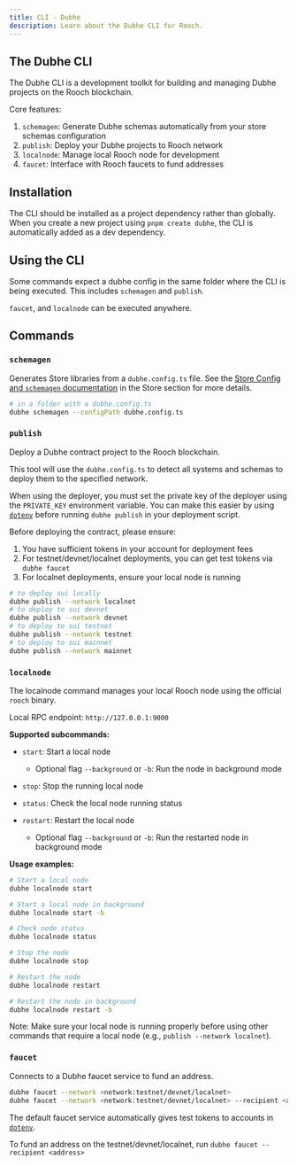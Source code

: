 ```yaml
---
title: CLI - Dubhe
description: Learn about the Dubhe CLI for Rooch.
---
```


## The Dubhe CLI

The Dubhe CLI is a development toolkit for building and managing Dubhe projects on the Rooch blockchain.

Core features:

1. `schemagen`: Generate Dubhe schemas automatically from your store schemas configuration
2. `publish`: Deploy your Dubhe projects to Rooch network
3. `localnode`: Manage local Rooch node for development
4. `faucet`: Interface with Rooch faucets to fund addresses

## Installation

The CLI should be installed as a project dependency rather than globally. When you create a new project using `pnpm create dubhe`, the CLI is automatically added as a dev dependency.

## Using the CLI

Some commands expect a dubhe config in the same folder where the CLI is being executed. This includes `schemagen` and `publish`.

`faucet`, and `localnode` can be executed anywhere.

## Commands

### `schemagen`

Generates Store libraries from a `dubhe.config.ts` file. See the [Store Config and `schemagen` documentation](../schemas/config) in the Store section for more details.

```bash
# in a folder with a dubhe.config.ts
dubhe schemagen --configPath dubhe.config.ts
```

### `publish`

Deploy a Dubhe contract project to the Rooch blockchain.

This tool will use the `dubhe.config.ts` to detect all systems and schemas to deploy them to the specified network.

When using the deployer, you must set the private key of the deployer using the `PRIVATE_KEY` environment variable. You can make this easier by using [`dotenv`](https://www.npmjs.com/package/dotenv) before running `dubhe publish` in your deployment script.

Before deploying the contract, please ensure:

1. You have sufficient tokens in your account for deployment fees
2. For testnet/devnet/localnet deployments, you can get test tokens via `dubhe faucet`
3. For localnet deployments, ensure your local node is running

```bash
# to deploy sui locally
dubhe publish --network localnet
# to deploy to sui devnet
dubhe publish --network devnet
# to deploy to sui testnet
dubhe publish --network testnet
# to deploy to sui mainnet
dubhe publish --network mainnet
```

### `localnode`

The localnode command manages your local Rooch node using the official `rooch` binary.

Local RPC endpoint: `http://127.0.0.1:9000`

**Supported subcommands:**

- `start`: Start a local node

  - Optional flag `--background` or `-b`: Run the node in background mode

- `stop`: Stop the running local node
- `status`: Check the local node running status
- `restart`: Restart the local node
  - Optional flag `--background` or `-b`: Run the restarted node in background mode

**Usage examples:**

```bash
# Start a local node
dubhe localnode start

# Start a local node in background
dubhe localnode start -b

# Check node status
dubhe localnode status

# Stop the node
dubhe localnode stop

# Restart the node
dubhe localnode restart

# Restart the node in background
dubhe localnode restart -b
```

Note: Make sure your local node is running properly before using other commands that require a local node (e.g., `publish --network localnet`).

### `faucet`

Connects to a Dubhe faucet service to fund an address.

```bash
dubhe faucet --network <network:testnet/devnet/localnet>
dubhe faucet --network <network:testnet/devnet/localnet> --recipient <address>
```

The default faucet service automatically gives test tokens to accounts in [`dotenv`](https://www.npmjs.com/package/dotenv).

To fund an address on the testnet/devnet/localnet, run `dubhe faucet --recipient <address>`
